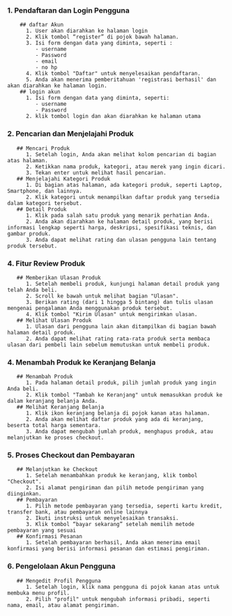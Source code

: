 
### 1. Pendaftaran dan Login Pengguna
        ## daftar Akun
          1. User akan diarahkan ke halaman login
          2. Klik tombol “register” di pojok bawah halaman.
          3. Isi form dengan data yang diminta, seperti :
             - username
             - Password
             - email
             - no hp
          4. Klik tombol "Daftar" untuk menyelesaikan pendaftaran.
          5. Anda akan menerima pemberitahuan 'registrasi berhasil' dan akan diarahkan ke halaman login.
        ## login akun 
          1. Isi form dengan data yang diminta, seperti:
             - username
             - Password
          2. klik tombol login dan akan diarahkan ke halaman utama

### 2. Pencarian dan Menjelajahi Produk
       ## Mencari Produk 
          1. Setelah login, Anda akan melihat kolom pencarian di bagian atas halaman.
          2. Ketikkan nama produk, kategori, atau merek yang ingin dicari.
          3. Tekan enter untuk melihat hasil pencarian.
       ## Menjelajahi Kategori Produk 
          1. Di bagian atas halaman, ada kategori produk, seperti Laptop, Smartphone, dan lainnya.
          2. Klik kategori untuk menampilkan daftar produk yang tersedia dalam kategori tersebut.
       ## Detail Produk 
          1. Klik pada salah satu produk yang menarik perhatian Anda.
          2. Anda akan diarahkan ke halaman detail produk, yang berisi informasi lengkap seperti harga, deskripsi, spesifikasi teknis, dan gambar produk.
          3. Anda dapat melihat rating dan ulasan pengguna lain tentang produk tersebut.

### 4. Fitur Review Produk
       ## Memberikan Ulasan Produk 
          1. Setelah membeli produk, kunjungi halaman detail produk yang telah Anda beli.
          2. Scroll ke bawah untuk melihat bagian "Ulasan".
          3. Berikan rating (dari 1 hingga 5 bintang) dan tulis ulasan mengenai pengalaman Anda menggunakan produk tersebut.
          4. Klik tombol "Kirim Ulasan" untuk mengirimkan ulasan.
       ## Melihat Ulasan Produk 
          1. Ulasan dari pengguna lain akan ditampilkan di bagian bawah halaman detail produk.
          2. Anda dapat melihat rating rata-rata produk serta membaca ulasan dari pembeli lain sebelum memutuskan untuk membeli produk.

### 4. Menambah Produk ke Keranjang Belanja
       ## Menambah Produk 
          1. Pada halaman detail produk, pilih jumlah produk yang ingin Anda beli.
          2. Klik tombol "Tambah ke Keranjang" untuk memasukkan produk ke dalam keranjang belanja Anda.
       ## Melihat Keranjang Belanja 
          1. Klik ikon keranjang belanja di pojok kanan atas halaman.
          2. Anda akan melihat daftar produk yang ada di keranjang, beserta total harga sementara.
          3. Anda dapat mengubah jumlah produk, menghapus produk, atau melanjutkan ke proses checkout.

### 5. Proses Checkout dan Pembayaran
       ## Melanjutkan ke Checkout 
          1. Setelah menambahkan produk ke keranjang, klik tombol "Checkout".
          2. Isi alamat pengiriman dan pilih metode pengiriman yang diinginkan.
       ## Pembayaran 
          1. Pilih metode pembayaran yang tersedia, seperti kartu kredit, transfer bank, atau pembayaran online lainnya 
          2. Ikuti instruksi untuk menyelesaikan transaksi.
          3. Klik tombol “bayar sekarang” setelah memilih metode pembayaran yang sesuai
       ## Konfirmasi Pesanan 
          1. Setelah pembayaran berhasil, Anda akan menerima email konfirmasi yang berisi informasi pesanan dan estimasi pengiriman.

### 6. Pengelolaan Akun Pengguna
       ## Mengedit Profil Pengguna 
          1. Setelah login, klik nama pengguna di pojok kanan atas untuk membuka menu profil.
          2. Pilih "profil" untuk mengubah informasi pribadi, seperti nama, email, atau alamat pengiriman.
   
